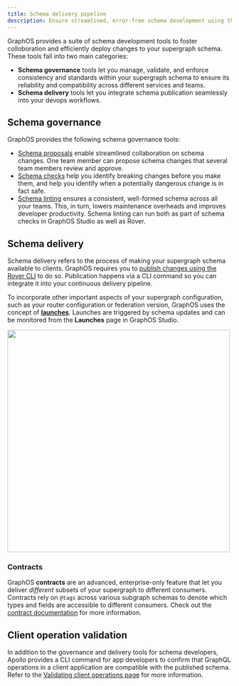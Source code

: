 ```yaml
---
title: Schema delivery pipeline
description: Ensure streamlined, error-free schema development using the GraphOS suite of schema development tools
---
```


GraphOS provides a suite of schema development tools to foster colloboration and efficiently deploy changes to your supergraph schema. These tools fall into two main categories:

- **Schema governance** tools let you manage, validate, and enforce consistency and standards within your supergraph schema to ensure its reliability and compatibility across different services and teams.
- **Schema delivery** tools let you integrate schema publication seamlessly into your devops workflows.

## Schema governance

GraphOS provides the following schema governance tools:

- [Schema proposals](./schema-proposals) enable streamlined collaboration on schema changes. One team member can propose schema changes that several team members review and approve.
- [Schema checks](./schema-checks) help you identify breaking changes before you make them, and help you identify when a potentially dangerous change is in fact safe.
- [Schema linting](./schema-linter) ensures a consistent, well-formed schema across all your teams. This, in turn, lowers maintenance overheads and improves developer productivity. Schema linting can run both as part of schema checks in GraphOS Studio as well as Rover.

## Schema delivery

Schema delivery refers to the process of making your supergraph schema available to clients. GraphOS requires you to [publish changes using the Rover CLI](./publication) to do so. Publication happens via a CLI command so you can integrate it into your continuous delivery pipeline.

To incorporate other important aspects of your supergraph configuration, such as your router configuration or federation version, GraphOS uses the concept of [**launches**](./launches). Launches are triggered by schema updates and can be monitored from the **Launches** page in GraphOS Studio.

<img className="screenshot" src="../img/launches-page.jpg" width="500" />

### Contracts

GraphOS **contracts** are an advanced, enterprise-only feature that let you deliver _different_ subsets of your supergraph to different consumers. Contracts rely on `@tags` across various subgraph schemas to denote which types and fields are accessible to different consumers. Check out the [contract documentation](./contracts) for more information.

## Client operation validation

In addition to the governance and delivery tools for schema developers, Apollo provides a CLI command for app developers to confirm that GraphQL operations in a client application are compatible with the published schema. Refer to the [Validating client operations page](./validating-client-operations) for more information.
